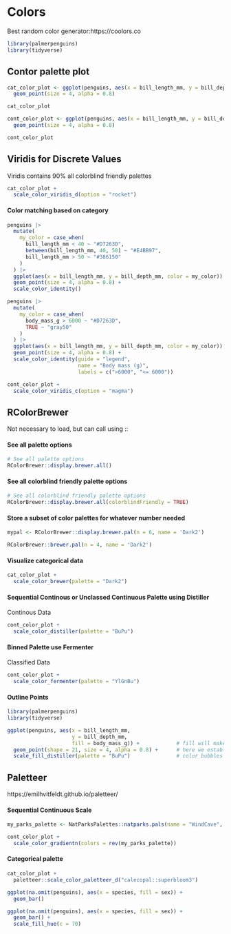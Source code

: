# Colors

Best random color generator:https://coolors.co
```r
library(palmerpenguins)
library(tidyverse)
```
## Contor palette plot
```r
cat_color_plot <- ggplot(penguins, aes(x = bill_length_mm, y = bill_depth_mm, color = species, shape = species)) +
  geom_point(size = 4, alpha = 0.8)

cat_color_plot 
```

```r
cont_color_plot <- ggplot(penguins, aes(x = bill_length_mm, y = bill_depth_mm, color = body_mass_g)) +
  geom_point(size = 4, alpha = 0.8) 

cont_color_plot 
```
## Viridis for Discrete Values
Viridis contains 90% all colorblind friendly palettes
```r
cat_color_plot +
  scale_color_viridis_d(option = "rocket") 
```
#### Color matching based on category
```r
penguins |> 
  mutate(
    my_color = case_when(
      bill_length_mm < 40 ~ "#D7263D",
      between(bill_length_mm, 40, 50) ~ "#E4BB97",
      bill_length_mm > 50 ~ "#386150"
    )
  ) |> 
  ggplot(aes(x = bill_length_mm, y = bill_depth_mm, color = my_color)) +
  geom_point(size = 4, alpha = 0.8) +
  scale_color_identity()
```

```r
penguins |> 
  mutate(
    my_color = case_when(
      body_mass_g > 6000 ~ "#D7263D",
      TRUE ~ "gray50"
    )
  ) |> 
  ggplot(aes(x = bill_length_mm, y = bill_depth_mm, color = my_color)) +
  geom_point(size = 4, alpha = 0.8) +
  scale_color_identity(guide = "legend", 
                       name = "Body mass (g)",
                       labels = c(">6000", "<= 6000"))
```

```r
cont_color_plot +
  scale_color_viridis_c(option = "magma")
```
## RColorBrewer 
Not necessary to load, but can call using ::

#### See all palette options
```r
# See all palette options
RColorBrewer::display.brewer.all()
```
#### See all colorblind friendly palette options
```r
# See all colorblind friendly palette options
RColorBrewer::display.brewer.all(colorblindFriendly = TRUE)
```
#### Store a subset of color palettes for whatever number needed
```r
mypal <- RColorBrewer::display.brewer.pal(n = 6, name = 'Dark2')
```

```r
RColorBrewer::brewer.pal(n = 4, name = 'Dark2')
```

#### Visualize categorical data 
```r
cat_color_plot +
  scale_color_brewer(palette = "Dark2") 
```
#### Sequential Continous or Unclassed Continuous Palette using Distiller
Continous Data
```r
cont_color_plot +
  scale_color_distiller(palette = "BuPu")
```
#### Binned Palette use Fermenter
Classified Data
```r
cont_color_plot +
  scale_color_fermenter(palette = "YlGnBu")
```
#### Outline Points
```r
library(palmerpenguins)
library(tidyverse)

ggplot(penguins, aes(x = bill_length_mm, 
                     y = bill_depth_mm, 
                     fill = body_mass_g)) +            # fill will make the points black
  geom_point(shape = 21, size = 4, alpha = 0.8) +      # here we establish bubble shapes with alpha and specific size
  scale_fill_distiller(palette = "BuPu")               # color bubbles with this palette
```
## Paletteer
https://emilhvitfeldt.github.io/paletteer/

#### Sequential Continuous Scale
```r
my_parks_palette <- NatParksPalettes::natparks.pals(name = "WindCave", n = 20, type = "continuous")

cont_color_plot +
  scale_color_gradientn(colors = rev(my_parks_palette))
```
#### Categorical palette
```r
cat_color_plot +
  paletteer::scale_color_paletteer_d("calecopal::superbloom3")
```

```r
ggplot(na.omit(penguins), aes(x = species, fill = sex)) +
  geom_bar()
```

```r
ggplot(na.omit(penguins), aes(x = species, fill = sex)) +
  geom_bar() +
  scale_fill_hue(c = 70)
```

```r

```


